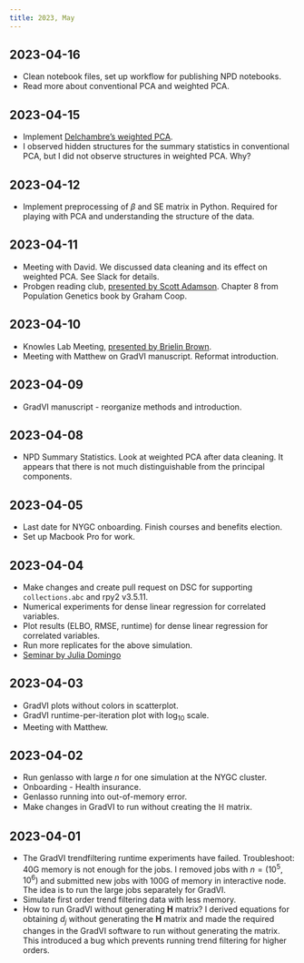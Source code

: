 ```yaml
---
title: 2023, May
---
```


## 2023-04-16

  - Clean notebook files, set up workflow for publishing NPD notebooks.
  - Read more about conventional PCA and weighted PCA.

## 2023-04-15

  - Implement [Delchambre's weighted PCA](https://doi.org/10.1093/mnras/stu2219).
  - I observed hidden structures for the summary statistics in conventional PCA,
  but I did not observe structures in weighted PCA. Why?

## 2023-04-12

  - Implement preprocessing of $\beta$ and SE matrix in Python. Required for playing with PCA
  and understanding the structure of the data.

## 2023-04-11

  - Meeting with David. We discussed data cleaning and its effect on weighted PCA. See Slack for details.
  - Probgen reading club, [presented by Scott Adamson](../listen/journal-club/2023-05-11-coop-book-chapter-8.qmd). 
  Chapter 8 from Population Genetics book by Graham Coop.

## 2023-04-10

  - Knowles Lab Meeting, [presented by Brielin Brown](../listen/group-meeting/2023-05-10-brielin-brown.qmd).
  - Meeting with Matthew on GradVI manuscript. Reformat introduction.

## 2023-04-09

  - GradVI manuscript - reorganize methods and introduction.

## 2023-04-08

  - NPD Summary Statistics. Look at weighted PCA after data cleaning.
  It appears that there is not much distinguishable from the principal components.

## 2023-04-05

  - Last date for NYGC onboarding. Finish courses and benefits election.
  - Set up Macbook Pro for work.

## 2023-04-04

  - Make changes and create pull request on DSC for supporting `collections.abc` and rpy2 v3.5.11.
  - Numerical experiments for dense linear regression for correlated variables.
  - Plot results (ELBO, RMSE, runtime) for dense linear regression for correlated variables.
  - Run more replicates for the above simulation.
  - [Seminar by Julia Domingo](../listen/seminar/2023-05-04-julia-domingo.qmd)

## 2023-04-03

  - GradVI plots without colors in scatterplot.
  - GradVI runtime-per-iteration plot with $\log_{10}$ scale.
  - Meeting with Matthew. 

## 2023-04-02

  - Run genlasso with large $n$ for one simulation at the NYGC cluster.
  - Onboarding - Health insurance.
  - Genlasso running into out-of-memory error.
  - Make changes in GradVI to run without creating the $\mathbb{H}$ matrix.

## 2023-04-01

  - The GradVI trendfiltering runtime experiments have failed. 
  Troubleshoot: 40G memory is not enough for the jobs. 
  I removed jobs with $n = (10^5, 10^6)$ and submitted new jobs with 100G 
  of memory in interactive node. 
  The idea is to run the large jobs separately for GradVI.
  - Simulate first order trend filtering data with less memory.
  - How to run GradVI without generating $\mathbf{H}$ matrix?
  I derived equations for obtaining $d_j$ without generating the $\mathbf{H}$ matrix
  and made the required changes in the GradVI software to run without generating
  the matrix. This introduced a bug which prevents running trend filtering for higher orders.
